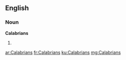 ==English==

===Noun===
'''Calabrians'''

# {{plural of|Calabrian}}

[[ar:Calabrians]]
[[fr:Calabrians]]
[[ku:Calabrians]]
[[mg:Calabrians]]